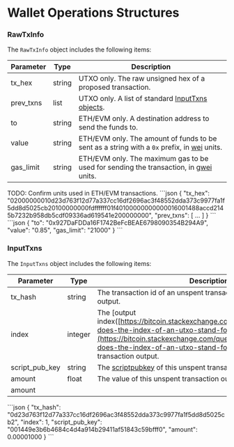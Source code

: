 
# Wallet Operations Structures

### RawTxInfo

The `RawTxInfo` object includes the following items:

| Parameter  | Type   | Description                                                                                                                                                                                                                  |
| ---------- | ------ | ---------------------------------------------------------------------------------------------------------------------------------------------------------------------------------------------------------------------------- |
| tx\_hex    | string | UTXO only. The raw unsigned hex of a proposed transaction.                                                                                                                                                                   |
| prev\_txns | list   | UTXO only. A list of standard [InputTxns objects](/komodo-defi-framework/api/common_structures/wallet/#input-txns).                                                                                                                      |
| to         | string | ETH/EVM only. A destination address to send the funds to.                                                                                                                                                                    |
| value      | string | ETH/EVM only. The amount of funds to be sent as a string with a `0x` prefix, in [wei](https://ethereum.stackexchange.com/questions/253/the-ether-denominations-are-called-finney-szabo-and-wei-what-who-are-these-na) units. |
| gas\_limit | string | ETH/EVM only. The maximum gas to be used for sending the transaction, in [gwei](https://eth-converter.com/) units.                                                                                                           |

<DevComment>
  TODO: Confirm units used in ETH/EVM transactions.
</DevComment>

<CollapsibleSection expandedText="Hide UTXO Example" collapsedText="Show UTXO Example">
  ```json
    {
        "tx_hex": "02000000010d23d763f12d77a337cc16df2696ac3f48552dda373c9977fa1f5dd8d5025cb20100000000fdffffff01f40100000000000016001488accd2145b7232b958db5cdf09336ad619541e200000000",
        "prev_txns": [
            ...
        ]
    }
  ```
</CollapsibleSection>

<CollapsibleSection expandedText="Hide ETH/EVM Example" collapsedText="Show ETH/EVM Example">
  ```json
    {
        "to": "0x927DaFDDa16F1742BeFcBEAE6798090354B294A9",
        "value": "0.85",
        "gas_limit": "21000"
    }
  ```
</CollapsibleSection>

### InputTxns

The `InputTxns` object includes the following items:

| Parameter        | Type    | Description                                                                                                                                                                                                                                         |
| ---------------- | ------- | --------------------------------------------------------------------------------------------------------------------------------------------------------------------------------------------------------------------------------------------------- |
| tx\_hash         | string  | The transaction id of an unspent transaction from the same wallet output.                                                                                                                                                                           |
| index            | integer | The \[output index([https://bitcoin.stackexchange.com/questions/100765/what-does-the-index-of-an-utxo-stand-for](https://bitcoin.stackexchange.com/questions/100765/what-does-the-index-of-an-utxo-stand-for))] of this unspent transaction output. |
| script\_pub\_key | string  | The [scriptpubkey](https://learnmeabitcoin.com/technical/scriptPubKey) of this unspent transaction output.                                                                                                                                          |
| amount           | float   | The value of this unspent transaction output.                                                                                                                                                                                                       |
| amount           |         |                                                                                                                                                                                                                                                     |

<CollapsibleSection expandedText="Hide Example" collapsedText="Show Example">
  ```json
    {
        "tx_hash": "0d23d763f12d77a337cc16df2696ac3f48552dda373c9977fa1f5dd8d5025cb2",
        "index": 1,
        "script_pub_key": "001449e3b6b4684c4d4a914b29411af51843c59bfff0",
        "amount": 0.00001000
    }
  ```
</CollapsibleSection>
